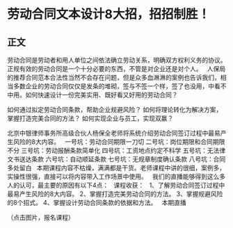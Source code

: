 # 劳动合同文本设计8大招，招招制胜！
## 正文

劳动合同是劳动者和用人单位之间依法确立劳动关系，明确双方权利义务的协议。正规有效的劳动合同是一个十分必要的东西，不管是对企业还是对个人。
 
人保局的推荐合同范本合法性当然不会存在问题，但是众多血淋淋的案例也告诉我们，相当多数企业的劳动合同仅仅是发条的堆砌，签与不签一个样，签了也没用，中看不中用。如何快速设计一份完美实用、既好看又好用的劳动合同？

如何通过拟定劳动合同条款，帮助企业规避风险？
如何将理论转化为解决方案，掌握打造完美合同的方法？
如何实现企业与员工，实现双赢？

北京中银律师事务所高级合伙人杨保全老师将系统介绍劳动合同签订过程中最易产生风险的8大内容。
 
一号坑：劳动合同期限一刀切
二号坑：岗位期限和合同期限不分
三号坑：劳动报酬条款简单化
四号坑：工资地点约定不科学
五号坑：无法律文书送达条款
六号坑：自动顺延条款
七号坑：无规章制度确认条款
八号坑：合同多处留白
 
本期课程内容不枯燥，满满都是干货。老师课程中讲的很细，案例多，实操性很强，直接可以将内容带入工作场景中使用。
 
我们的直播能够得到这么多人的认可，最主要的原因有以下4点：
 
课程收获：
 
1、了解劳动合同签订过程中最易产生风险的8大内容。
2、掌握打造完美劳动合同的方法。
3、掌握规避风险的8个招式。
4、掌握设计劳动合同条款的依据和方法。
 
本期直播
 

（点击图片，报名课程）
 

